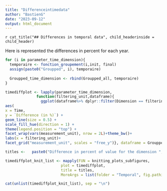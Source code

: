 ```yaml
---
title: "Differenceintimedata"
author: "BastienG"
date: "2023-09-12"
output: html_document
---
```


`r cat_title("## Differences in temporal data", child_headerinside = child_header)`

Here is represented the differences in percent for each year.

```r

for (i in parameter_time_dimension){
  temporaire <- fonction_groupement(i,init, final)
  assign(paste0("Groupped", i), temporaire)
  
  Groupped_time_dimension <- rbind(Groupped_all, temporaire)
}

```


```r

timediffplot <- lapply(parameter_time_dimension, 
              function(filtering_unit,dataframe){
                ggplot(dataframe%>% dplyr::filter(Dimension == filtering_unit)%>%dplyr::mutate(Time = as.Date(Precision))) +
aes(
x = Time,
y = `Difference (in %)`) +
geom_line(size = 0.5) +
scale_fill_hue(direction = 1) +
theme(legend.position = "top") +
facet_wrap(vars(measurement_unit), nrow = 2L)+theme_bw()+
labs(x = filtering_unit)+
facet_grid("measurement_unit", scales = "free_y")}, dataframe = Groupped_time_dimension)

```


```r

titles <-   paste0("Difference in percent of value for the dimension ", parameter_time_dimension, " for ", titre_1, " and ",titre_2, " dataset ")

timediffplot_knit_list <- mapply(FUN = knitting_plots_subfigures,
                         plot = timediffplot,
                         title = titles,
                         MoreArgs = list(folder = "Temporal", fig.pathinside = fig.path))

```

```r

cat(unlist(timediffplot_knit_list), sep = "\n")

```

